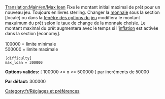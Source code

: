 [[Translation:Main/en/Max loan]]
Fixe le montant initial maximal de prêt pour un nouveau jeu. Toujours en livres sterling. Changer la [[Main/fr/Monnaie|monnaie]] sous la section <nowiki>[locale]</nowiki> ou dans la [[Main/fr/Fenêtre des options du jeu|fenêtre des options du jeu]] modifiera le montant maxuimum du prêt selon le taux de change de la monnaie choisie. Le montant maximal du prêt augmentera avec le temps si l'[[Main/fr/Inflation|inflation]] est activée dans la section <nowiki>[economy]</nowiki>.<br><br>
100000 = limite minimale<br>
500000 = limite maximale<br>

<pre>
[difficulty]
max_loan = 300000
</pre>

'''Options valides:''' [ 100000 <= n <= 500000 ] par incréments de 50000

'''Par défaut:''' 300000


[[Category:fr/Réglages et préférences]]